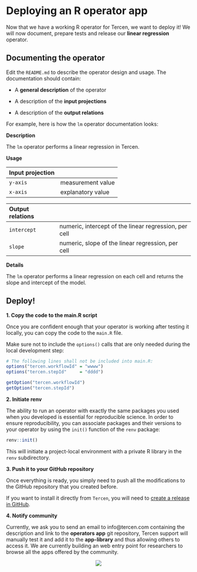 # Deploying an R operator app

Now that we have a working R operator for Tercen, we want to deploy it! We will now document, prepare tests and release our __linear regression__ operator.

## Documenting the operator {-}

Edit the `README.md` to describe the operator design and usage. The documentation should contain:

* A __general description__ of the operator

* A description of the __input projections__

* A description of the __output relations__

For example, here is how the `lm` operator documentation looks:

**Description**

The `lm` operator performs a linear regression in Tercen.

**Usage**

Input projection|
:--|:--
`y-axis`| measurement value
`x-axis`| explanatory value

Output relations|
:--|:--
`intercept`| numeric, intercept of the linear regression, per cell
`slope`| numeric, slope of the linear regression, per cell

**Details**

The `lm` operator performs a linear regression on each cell and returns the slope and intercept of the model.


## Deploy! {-}

**1. Copy the code to the main.R script**

Once you are confident enough that your operator is working after testing it locally, you can copy the code to the `main.R` file.

Make sure not to include the `options()` calls that are only needed during the local development step:

```r
# The following lines shall not be included into main.R:
options("tercen.workflowId" = "wwww")
options("tercen.stepId"     = "dddd")

getOption("tercen.workflowId")
getOption("tercen.stepId")
```

**2. Initiate renv**

The ability to run an operator with exactly the same packages you used when you developed is essential for reproducible science. In order to ensure reproducibility, you can associate packages and their versions to your operator by using the `init()` function of the `renv` package: 

```r
renv::init()
```

This will initiate a project-local environment with a private R library in the `renv` subdirectory.

**3. Push it to your GitHub repository**

Once everything is ready, you simply need to push all the modifications to the GitHub repository that you created before.

If you want to install it directly from `Tercen`, you will need to [create a release in GitHub](https://help.github.com/en/github/administering-a-repository/managing-releases-in-a-repository).

**4. Notify community**

Currently, we ask you to send an email to info@tercen.com containing the description and link to the __operators app__ git repository, Tercen support will manually test it and add it to the __app-library__ and thus allowing others to access it. We are currently building an web entry point for researchers to browse all the apps offered by the community.


<center>![](images/goldfish.png)</center>
